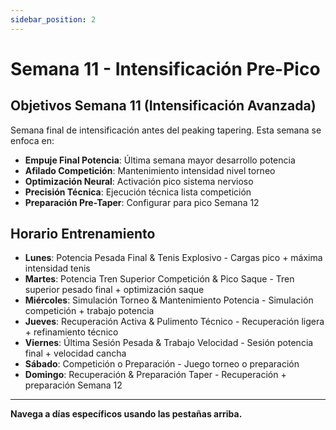 ```yaml
---
sidebar_position: 2
---
```



<WorkoutNav weekNumber={11} />

# Semana 11 - Intensificación Pre-Pico

## Objetivos Semana 11 (Intensificación Avanzada)

Semana final de intensificación antes del peaking tapering. Esta semana se enfoca en:

- **Empuje Final Potencia**: Última semana mayor desarrollo potencia
- **Afilado Competición**: Mantenimiento intensidad nivel torneo
- **Optimización Neural**: Activación pico sistema nervioso
- **Precisión Técnica**: Ejecución técnica lista competición
- **Preparación Pre-Taper**: Configurar para pico Semana 12

## Horario Entrenamiento

- **Lunes**: Potencia Pesada Final & Tenis Explosivo - Cargas pico + máxima intensidad tenis
- **Martes**: Potencia Tren Superior Competición & Pico Saque - Tren superior pesado final + optimización saque
- **Miércoles**: Simulación Torneo & Mantenimiento Potencia - Simulación competición + trabajo potencia
- **Jueves**: Recuperación Activa & Pulimento Técnico - Recuperación ligera + refinamiento técnico
- **Viernes**: Última Sesión Pesada & Trabajo Velocidad - Sesión potencia final + velocidad cancha
- **Sábado**: Competición o Preparación - Juego torneo o preparación
- **Domingo**: Recuperación & Preparación Taper - Recuperación + preparación Semana 12

---

**Navega a días específicos usando las pestañas arriba.**